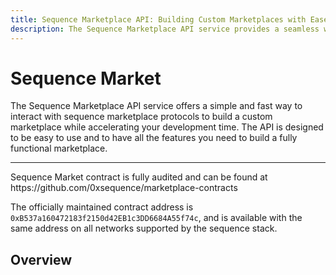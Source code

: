 ```yaml
---
title: Sequence Marketplace API: Building Custom Marketplaces with Ease
description: The Sequence Marketplace API service provides a seamless way to interact with Sequence marketplace protocols for building custom marketplaces efficiently.
---
```


# Sequence Market

The Sequence Marketplace API service offers a simple and fast way to interact with sequence marketplace protocols to build a custom marketplace while accelerating your development time. The API is designed to be easy to use and to have all the features you need to build a fully functional marketplace.

---

<Callout type="tip">
Sequence Market contract is fully audited and can be found at https://github.com/0xsequence/marketplace-contracts

The officially maintained contract address is `0xB537a160472183f2150d42EB1c3DD6684A55f74c`, and is available with the same address on all networks supported by the sequence stack.

</Callout>

## Overview

<CardGrid>
  <Card
    title="Quickstart"
    description="Use or copy a demo custom marketplace built for an Aviator game"
    icon="✈"
    link="/solutions/marketplaces/orderbook/quickstart"
  />
  <Card
    title="Custom Marketplace Guide"
    description="End to end walkthrough of how to build a complete custom marketplace"
    icon="🎖️"
    link="/guides/custom-marketplace"
  />
    <Card
    title="Creating Orders"
    description="Create orders on the Sequence Marketplace Protocol"
    icon="🔨"
    link="/api/marketplace/examples/orderbook-transactions"
  />
  <Card
    title="Get Top Orders"
    description="Build experiences to enable the best order offered"
    icon="⛰️"
    link="/api/marketplace/examples/get-top-orders"
  />
  <Card
    title="Get Orderbook Details"
    description="Query the orderbook details based on collection and properties"
    icon="🎞️"
    link="/api/marketplace/examples/get-orderbook"
  />
  <Card
    title="Get User Activities"
    description="Follow along with your users by enabling experiences that promote tx history"
    icon="📓"
    link="/api/marketplace/examples/get-user-activities"
  />
  <Card
    title="Orderbook Transactions"
    description="Send transactions to create or fulfill orders on the orderbook marketlace"
    icon="🧱"
    link="/api/marketplace/examples/orderbook-transactions"
  />
</CardGrid>
